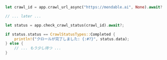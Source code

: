 ```rust Rust
let crawl_id = app.crawl_url_async("https://mendable.ai", None).await?.id;

// ... later ...

let status = app.check_crawl_status(crawl_id).await?;

if status.status == CrawlStatusTypes::Completed {
    println!("クロールが完了しました: {:#?}", status.data);
} else {
    // ... もう少し待つ ...
}
```
